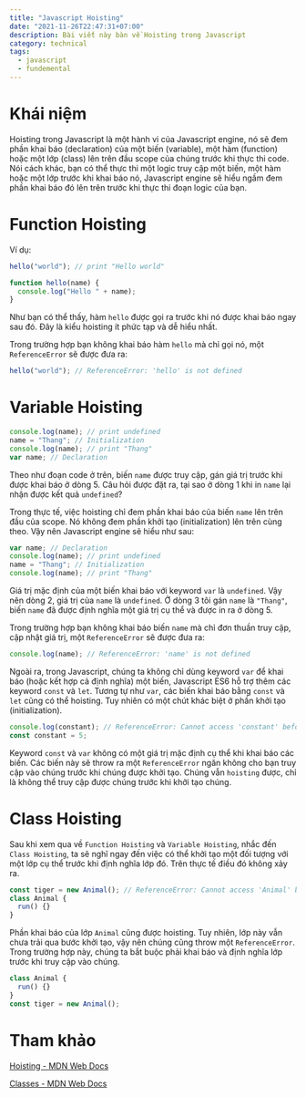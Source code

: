 ```yaml
---
title: "Javascript Hoisting"
date: "2021-11-26T22:47:31+07:00"
description: Bài viết này bàn về Hoisting trong Javascript
category: technical
tags:
  - javascript
  - fundemental
---
```


# Khái niệm
Hoisting trong Javascript là một hành vi của Javascript engine, nó sẽ đem phần khai báo (declaration) của một biến (variable), một hàm (function) hoặc một lớp (class) lên trên đầu scope của chúng trước khi thực thi code. Nói cách khác, bạn có thể thực thi một logic truy cập một biến, một hàm hoặc một lớp trước khi khai báo nó, Javascript engine sẽ hiểu ngầm đem phần khai báo đó lên trên trước khi thực thi đoạn logic của bạn.
# Function Hoisting
Ví dụ:
```javascript
hello("world"); // print "Hello world"

function hello(name) {
  console.log("Hello " + name);
}
```
Như bạn có thể thấy, hàm `hello` được gọi ra trước khi nó được khai báo ngay sau đó. Đây là kiểu hoisting ít phức tạp và dễ hiểu nhất.

Trong trường hợp bạn không khai báo hàm `hello` mà chỉ gọi nó, một `ReferenceError` sẽ được đưa ra:
```javascript
hello("world"); // ReferenceError: 'hello' is not defined
```
# Variable Hoisting
```javascript
console.log(name); // print undefined
name = "Thang"; // Initialization
console.log(name); // print "Thang"
var name; // Declaration
```
Theo như đoạn code ở trên, biến `name` được truy cập, gán giá trị trước khi được khai báo ở dòng 5. Câu hỏi được đặt ra, tại sao ở dòng 1 khi in `name` lại nhận được kết quả `undefined`?

Trong thực tế, việc hoisting chỉ đem phần khai báo của biến `name` lên trên đầu của scope. Nó không đem phần khởi tạo (initialization) lên trên cùng theo. Vậy nên Javascript engine sẽ hiểu như sau:
```javascript
var name; // Declaration
console.log(name); // print undefined
name = "Thang"; // Initialization
console.log(name); // print "Thang"
```
Giá trị mặc định của một biến khai báo với keyword `var` là `undefined`. Vậy nên dòng 2, giá trị của `name` là `undefined`. Ở dòng 3 tôi gán `name` là `"Thang"`, biến `name` đã được định nghĩa một giá trị cụ thể và được in ra ở dòng 5.

Trong trường hợp bạn không khai báo biến `name` mà chỉ đơn thuần truy cập, cập nhật giá trị, một `ReferenceError` sẽ được đưa ra:
```javascript
console.log(name); // ReferenceError: 'name' is not defined
```

Ngoài ra, trong Javascript, chúng ta không chỉ dùng keyword `var` để khai báo (hoặc kết hợp cả định nghĩa) một biến, Javascript ES6 hỗ trợ thêm các keyword `const` và `let`. Tương tự như `var`, các biến khai báo bằng `const` và `let` cũng có thể hoisting. Tuy nhiên có một chút khác biệt ở phần khởi tạo (initialization).
```javascript
console.log(constant); // ReferenceError: Cannot access 'constant' before initialization
const constant = 5;
```
Keyword `const` và `var` không có một giá trị mặc định cụ thể khi khai báo các biến. Các biến này sẽ throw ra một `ReferenceError` ngăn không cho bạn truy cập vào chúng trước khi chúng được khởi tạo. Chúng vẫn `hoisting` được, chỉ là không thể truy cập được chúng trước khi khởi tạo chúng.

# Class Hoisting
Sau khi xem qua về `Function Hoisting` và `Variable Hoisting`, nhắc đến `Class Hoisting`, ta sẽ nghĩ ngay đến việc có thể khởi tạo một đối tượng với một lớp cụ thể trước khi định nghĩa lớp đó. Trên thực tế điều đó không xảy ra.
```javascript
const tiger = new Animal(); // ReferenceError: Cannot access 'Animal' before initialization
class Animal {
  run() {}
}
```
Phần khai báo của lớp `Animal` cũng được hoisting. Tuy nhiên, lớp này vẫn chưa trải qua bước khởi tạo, vậy nên chúng cũng throw một `ReferenceError`. Trong trường hợp này, chúng ta bắt buộc phải khai báo và định nghĩa lớp trước khi truy cập vào chúng.
```javascript
class Animal {
  run() {}
}
const tiger = new Animal();
```
# Tham khảo

[Hoisting - MDN Web Docs](https://developer.mozilla.org/en-US/docs/Web/JavaScript/Reference/Global_Objects/Array/filter)

[Classes - MDN Web Docs](https://developer.mozilla.org/en-US/docs/Web/JavaScript/Reference/Classes)
